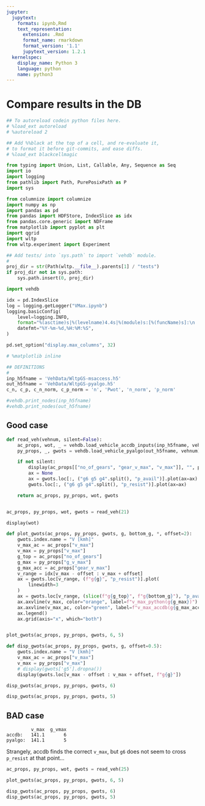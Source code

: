 ```yaml
---
jupyter:
  jupytext:
    formats: ipynb,Rmd
    text_representation:
      extension: .Rmd
      format_name: rmarkdown
      format_version: '1.1'
      jupytext_version: 1.2.1
  kernelspec:
    display_name: Python 3
    language: python
    name: python3
---
```


# Compare results in the DB

```python
## To autoreload codein python files here.
# %load_ext autoreload
# %autoreload 2

## Add %%black at the top of a cell, and re-evaluate it, 
# to format it before git-commits, and ease diffs.
# %load_ext blackcellmagic
```

```python
from typing import Union, List, Callable, Any, Sequence as Seq
import io
import logging
from pathlib import Path, PurePosixPath as P
import sys

from columnize import columnize
import numpy as np
import pandas as pd
from pandas import HDFStore, IndexSlice as idx
from pandas.core.generic import NDFrame
from matplotlib import pyplot as plt
import qgrid
import wltp
from wltp.experiment import Experiment

## Add tests/ into `sys.path` to import `vehdb` module.
#
proj_dir = str(Path(wltp.__file__).parents[1] / "tests")
if proj_dir not in sys.path:
    sys.path.insert(0, proj_dir)

import vehdb

idx = pd.IndexSlice
log = logging.getLogger("VMax.ipynb")
logging.basicConfig(
    level=logging.INFO,
    format="%(asctime)s|%(levelname)4.4s|%(module)s:[%(funcName)s]:\n  +--> %(message)s",
    datefmt="%Y-%m-%d,%H:%M:%S",
)

pd.set_option("display.max_columns", 32)
```

```python
# %matplotlib inline
```

```python
## DEFINITIONS
#
inp_h5fname = 'VehData/WltpGS-msaccess.h5'
out_h5fname = 'VehData/WltpGS-pyalgo.h5'
c_n, c_p, c_n_norm, c_p_norm = 'n', 'Pwot', 'n_norm', 'p_norm'

#vehdb.print_nodes(inp_h5fname)
#vehdb.print_nodes(out_h5fname)
```

## Good case

```python
def read_veh(vehnum, silent=False):
    ac_props, wot, _ = vehdb.load_vehicle_accdb_inputs(inp_h5fname, vehnum)
    py_props, _, gwots = vehdb.load_vehicle_pyalgo(out_h5fname, vehnum)

    if not silent:
        display(ac_props[["no_of_gears", "gear_v_max", "v_max"]], "", py_props)
        ax = None
        ax = gwots.loc[:, ("g6 g5 g4".split(), "p_avail")].plot(ax=ax)
        gwots.loc[:, ("g6 g5 g4".split(), "p_resist")].plot(ax=ax)

    return ac_props, py_props, wot, gwots


ac_props, py_props, wot, gwots = read_veh(21)
```

```python
display(wot)
```

```python
def plot_gwots(ac_props, py_props, gwots, g, bottom_g, *, offset=2):
    gwots.index.name = "V [kmh]"
    v_max_ac = ac_props["v_max"]
    v_max = py_props["v_max"]
    g_top = ac_props["no_of_gears"]
    g_max = py_props["g_v_max"]
    g_max_acc = ac_props["gear_v_max"]
    v_range = idx[v_max - offset : v_max + offset]
    ax = gwots.loc[v_range, (f"g{g}", "p_resist")].plot(
        linewidth=3
    )
    ax = gwots.loc[v_range, (slice(f"g{g_top}", f"g{bottom_g}"), "p_avail")].plot(ax=ax)
    ax.axvline(v_max, color="orange", label=f"v_max_python(g{g_max})")
    ax.axvline(v_max_ac, color="green", label=f"v_max_accdb(g{g_max_acc})")
    ax.legend()
    ax.grid(axis="x", which="both")


plot_gwots(ac_props, py_props, gwots, 6, 5)
```

```python
def disp_gwots(ac_props, py_props, gwots, g, offset=0.5):
    gwots.index.name = "V [kmh]"
    v_max_ac = ac_props["v_max"]
    v_max = py_props["v_max"]
    # display(gwots['g5'].dropna())
    display(gwots.loc[v_max - offset : v_max + offset, f"g{g}"])

disp_gwots(ac_props, py_props, gwots, 6)
```

```python
disp_gwots(ac_props, py_props, gwots, 5)
```

## BAD case
```
         v_max  g_vmax
accdb:   141.1       6
pyalgo:  141.1       5
```
Strangely, accdb finds the correct `v_max`, but `g6` does not seem to cross `p_resist` at that point...

```python
ac_props, py_props, wot, gwots = read_veh(25)
```

```python
plot_gwots(ac_props, py_props, gwots, 6, 5)
```

```python
disp_gwots(ac_props, py_props, gwots, 6)
disp_gwots(ac_props, py_props, gwots, 5)
```
